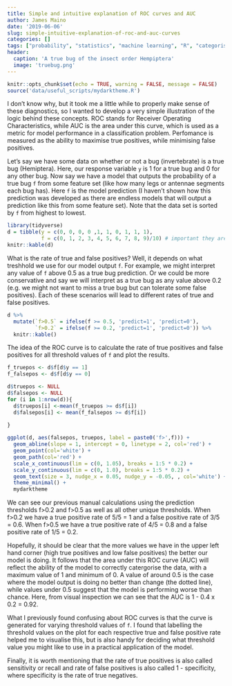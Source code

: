```yaml
---
title: Simple and intuitive explanation of ROC curves and AUC
author: James Maino
date: '2019-06-06'
slug: simple-intuitive-explanation-of-roc-and-auc-curves
categories: []
tags: ["probability", "statistics", "machine learning", "R", "categorisation", "classification"]
header:
  caption: 'A true bug of the insect order Hempiptera'
  image: 'truebug.png'
---
```


```r
knitr::opts_chunk$set(echo = TRUE, warning = FALSE, message = FALSE)
source('data/useful_scripts/mydarktheme.R')
```

I don't know why, but it took me a little while to properly make sense of these diagnostics, so I wanted to develop a very simple illustration of the logic behind these concepts. ROC stands for Receiver Operating Characteristics, while AUC is the area under this curve, which is used as a metric for model performance in a classification problem. Perfomance is measured as the ability to maximise true positives, while minimising false positives.

Let's say we have some data on whether or not a bug (invertebrate) is a true bug (Hemiptera). Here, our response variable `y` is 1 for a true bug and 0 for any other bug. Now say we have a model that outputs the probability of a true bug `f` from some feature set (like how many legs or antennae segments each bug has). Here `f` is the model prediction (I haven't shown how this prediction was developed as there are endless models that will output a prediction like this from some feature set). Note that the data set is sorted by `f` from highest to lowest. 

```r
library(tidyverse)
d = tibble(y = c(0, 0, 0, 0 ,1, 1, 0, 1, 1, 1),
           f = c(0, 1, 2, 3, 4, 5, 6, 7, 8, 9)/10) # important they are sorted
knitr::kable(d)
```

What is the rate of true and false positives? Well, it depends on what treshhold we use for our model output `f`. For example, we might interpret any value of `f` above 0.5 as a true bug prediction. Or we could be more conservative and say we will interpret as a true bug as any value above 0.2 (e.g. we might not want to miss a true bug but can tolerate some false positives). Each of these scenarios will lead to different rates of true and false positives.

```r
d %>% 
  mutate(`f>0.5` = ifelse(f >= 0.5, 'predict=1', 'predict=0'), 
         `f>0.2` = ifelse(f >= 0.2, 'predict=1', 'predict=0')) %>%
  knitr::kable()
```
  
The idea of the ROC curve is to calculate the rate of true positives and false positives for all threshold values of `f` and plot the results.

```r
f_truepos <- d$f[d$y == 1]
f_falsepos <- d$f[d$y == 0]

d$truepos <- NULL
d$falsepos <- NULL
for (i in 1:nrow(d)){
  d$truepos[i] <-mean(f_truepos >= d$f[i])
  d$falsepos[i] <- mean(f_falsepos >= d$f[i])
  
} 

ggplot(d, aes(falsepos, truepos, label = paste0('f>',f))) + 
  geom_abline(slope = 1, intercept = 0, linetype = 2, col='red') +
  geom_point(col='white') + 
  geom_path(col='red') + 
  scale_x_continuous(lim = c(0, 1.05), breaks = 1:5 * 0.2) +
  scale_y_continuous(lim = c(0, 1.0), breaks = 1:5 * 0.2) +
  geom_text(size = 3, nudge_x = 0.05, nudge_y = -0.05, , col='white') + 
  theme_minimal() +
  mydarktheme
```

We can see our previous manual calculations using the prediction thresholds f>0.2 and f>0.5 as well as all other unique thresholds. When f>0.2 we have a true positive rate of 5/5 = 1 and a false positive rate of 3/5 = 0.6. When f>0.5 we have a true positive rate of 4/5 = 0.8 and a false positive rate of 1/5 = 0.2. 
  
Hopefully, it should be clear that the more values we have in the upper left hand corner (high true positives and low false positives) the better our model is doing. It follows that the area under this ROC curve (AUC) will reflect the ability of the model to correctly catergorise the data, with a maximum value of 1 and minimum of 0. A value of around 0.5 is the case where the model output is doing no better than change (the dotted line), while values under 0.5 suggest that the model is performing worse than chance. Here, from visual inspection we can see that the AUC is 1 - 0.4 x 0.2 = 0.92. 

What I previously found confusing about ROC curves is that the curve is generated for varying threshold values of `f`. I found that labelling the threshold values on the plot for each respective true and false positive rate helped me to visualise this, but is also handy for deciding what threshold value you might like to use in a practical application of the model. 

Finally, it is worth mentioning that the rate of true positives is also called sensitivity or recall and rate of false positives is also called 1 - specificity, where specificity is the rate of true negatives.




